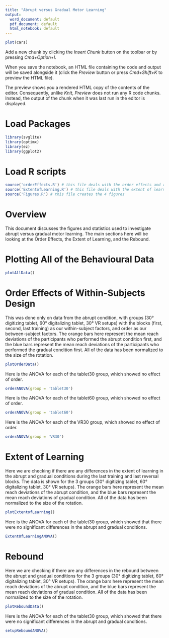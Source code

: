 ```yaml
---
title: "Abrupt versus Gradual Motor Learning"
output:
  word_document: default
  pdf_document: default
  html_notebook: default
---
```



```r
plot(cars)
```

Add a new chunk by clicking the *Insert Chunk* button on the toolbar or by pressing *Cmd+Option+I*.

When you save the notebook, an HTML file containing the code and output will be saved alongside it (click the *Preview* button or press *Cmd+Shift+K* to preview the HTML file). 

The preview shows you a rendered HTML copy of the contents of the editor. Consequently, unlike *Knit*, *Preview* does not run any R code chunks. Instead, the output of the chunk when it was last run in the editor is displayed.

# Load Packages

```r
library(svglite)
library(optimx)
library(ez)
library(ggplot2)
```


# Load R scripts

```r
source('orderEffects.R') # this file deals with the order effects and runs the ANOVA
source('ExtentofLearning.R') # this file deals with the extent of learning and runs the ANOVA
source('Figures.R') # this file creates the 4 figures

```


# Overview

This document discusses the figures and statistics used to investigate abrupt versus gradual motor learning. The main sections here will be looking at the Order Effects, the Extent of Learning, and the Rebound.


# Plotting All of the Behavioural Data

```r
plotAllData()
```


# Order Effects of Within-Subjects Design

This was done only on data from the abrupt condition, with groups (30° digitizing tablet, 60° digitalizing tablet, 30° VR setups) with the blocks (first, second, last training) as our within-subject factors, and order as our between-subject factors. The orange bars here represent the mean reach deviations of the participants who performed the abrupt condition first, and the blue bars represent the mean reach deviations of the participants who performed the gradual condition first. All of the data has been normalized to the size of the rotation.  

```r
plotOrderData()
```


Here is the ANOVA for each of the tablet30 group, which showed no effect of order. 
```r
orderANOVA(group = 'tablet30')
```

Here is the ANOVA for each of the tablet60 group, which showed no effect of order. 
```r
orderANOVA(group = 'tablet60')
```

Here is the ANOVA for each of the VR30 group, which showed no effect of order. 
```r
orderANOVA(group = 'VR30')

```


# Extent of Learning

Here we are checking if there are any differences in the extent of learning in the abrupt and gradual conditions during the last training and last reversal blocks. The data is shown for the 3 groups (30° digitizing tablet, 60° digitalizing tablet, 30° VR setups). The orange bars here represent the mean reach deviations of the abrupt condition, and the blue bars represent the mean reach deviations of gradual condition. All of the data has been normalized to the size of the rotation. 


```r
plotExtentofLearning()
```

Here is the ANOVA for each of the tablet30 group, which showed that there were no significant differences in the abrupt and gradual conditions. 
```r
ExtentOfLearningANOVA()
```



# Rebound

Here we are checking if there are any differences in the rebound between the abrupt and gradual conditions for the 3 groups (30° digitizing tablet, 60° digitalizing tablet, 30° VR setups). The orange bars here represent the mean reach deviations of the abrupt condition, and the blue bars represent the mean reach deviations of gradual condition. All of the data has been normalized to the size of the rotation. 

```r
plotReboundData()
```

Here is the ANOVA for each of the tablet30 group, which showed that there were no significant differences in the abrupt and gradual conditions. 
```r
setupReboundANOVA()
```




